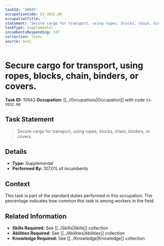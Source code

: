 ```yaml
---
taskId: '10642'
occupationCode: 53-3032.00
occupationTitle: ''
statement: 'Secure cargo for transport, using ropes, blocks, chain, binders, or covers.'
taskType: Supplemental
incumbentsResponding: 107
collection: Tasks
source: onet
---
```

# Secure cargo for transport, using ropes, blocks, chain, binders, or covers.

**Task ID:** 10642
**Occupation:** [[../Occupations|Occupation]] with code `53-3032.00`

## Task Statement

> Secure cargo for transport, using ropes, blocks, chain, binders, or covers.

## Details

- **Type:** Supplemental
- **Performed By:** 107.0% of incumbents

## Context

This task is part of the standard duties performed in this occupation. The percentage indicates how common this task is among workers in the field.

## Related Information

- **Skills Required:** See [[../Skills|Skills]] collection
- **Abilities Required:** See [[../Abilities|Abilities]] collection
- **Knowledge Required:** See [[../Knowledge|Knowledge]] collection
